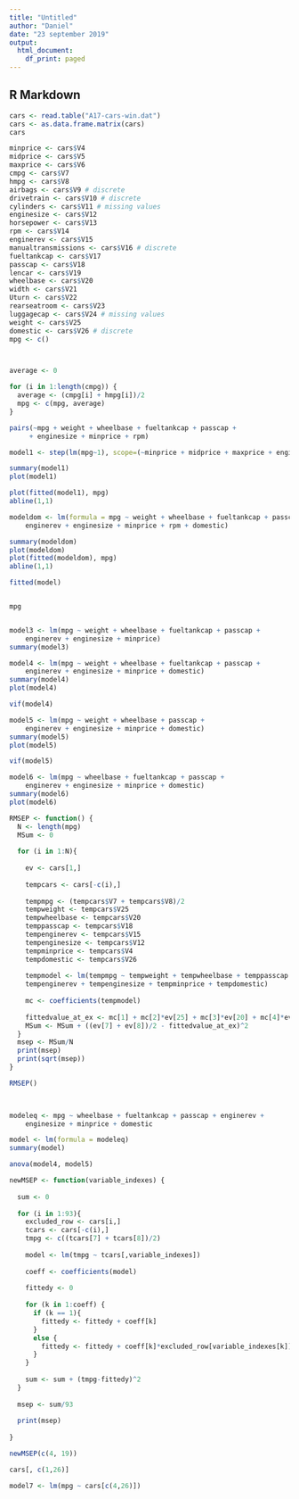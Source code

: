 ---
title: "Untitled"
author: "Daniel"
date: "23 september 2019"
output:
  html_document:
    df_print: paged
---

## R Markdown


```{r, echo=FALSE}

cars <- read.table("A17-cars-win.dat")
cars <- as.data.frame.matrix(cars)
cars

minprice <- cars$V4
midprice <- cars$V5
maxprice <- cars$V6
cmpg <- cars$V7
hmpg <- cars$V8
airbags <- cars$V9 # discrete
drivetrain <- cars$V10 # discrete
cylinders <- cars$V11 # missing values
enginesize <- cars$V12
horsepower <- cars$V13
rpm <- cars$V14
enginerev <- cars$V15
manualtransmissions <- cars$V16 # discrete
fueltankcap <- cars$V17
passcap <- cars$V18
lencar <- cars$V19
wheelbase <- cars$V20 
width <- cars$V21
Uturn <- cars$V22
rearseatroom <- cars$V23
luggagecap <- cars$V24 # missing values
weight <- cars$V25
domestic <- cars$V26 # discrete
mpg <- c()



average <- 0

for (i in 1:length(cmpg)) {
  average <- (cmpg[i] + hmpg[i])/2
  mpg <- c(mpg, average)
}

```


```{r, echo=FALSE}
pairs(~mpg + weight + wheelbase + fueltankcap + passcap + 
     + enginesize + minprice + rpm)

```


```{r, echo=FALSE}
model1 <- step(lm(mpg~1), scope=(~minprice + midprice + maxprice + enginesize + horsepower + rpm + enginerev + fueltankcap + passcap + lencar + wheelbase + width + Uturn + rearseatroom + weight + domestic), direction="both")


```

```{r, echo=FALSE}

summary(model1)
plot(model1)
```

```{r, echo=FALSE}
plot(fitted(model1), mpg)
abline(1,1)
```
```{r, echo=FALSE}
modeldom <- lm(formula = mpg ~ weight + wheelbase + fueltankcap + passcap + 
    enginerev + enginesize + minprice + rpm + domestic)

summary(modeldom)
plot(modeldom)
plot(fitted(modeldom), mpg)
abline(1,1)
```


```{r, echo=FALSE}
fitted(model)



```
```{r}
mpg



```

```{r}
model3 <- lm(mpg ~ weight + wheelbase + fueltankcap + passcap + 
    enginerev + enginesize + minprice)
summary(model3)

```

```{r}
model4 <- lm(mpg ~ weight + wheelbase + fueltankcap + passcap + 
    enginerev + enginesize + minprice + domestic)
summary(model4)
plot(model4)

```

```{r}
vif(model4)
```


```{r}
model5 <- lm(mpg ~ weight + wheelbase + passcap + 
    enginerev + enginesize + minprice + domestic)
summary(model5)
plot(model5)
```

```{r}
vif(model5)
```


```{r}
model6 <- lm(mpg ~ wheelbase + fueltankcap + passcap + 
    enginerev + enginesize + minprice + domestic)
summary(model6)
plot(model6)
```
```{r}
RMSEP <- function() {
  N <- length(mpg)
  MSum <- 0
  
  for (i in 1:N){
    
    ev <- cars[1,]
    
    tempcars <- cars[-c(i),]
    
    tempmpg <- (tempcars$V7 + tempcars$V8)/2
    tempweight <- tempcars$V25
    tempwheelbase <- tempcars$V20
    temppasscap <- tempcars$V18
    tempenginerev <- tempcars$V15
    tempenginesize <- tempcars$V12
    tempminprice <- tempcars$V4
    tempdomestic <- tempcars$V26
    
    tempmodel <- lm(tempmpg ~ tempweight + tempwheelbase + temppasscap + 
    tempenginerev + tempenginesize + tempminprice + tempdomestic)
    
    mc <- coefficients(tempmodel)
    
    fittedvalue_at_ex <- mc[1] + mc[2]*ev[25] + mc[3]*ev[20] + mc[4]*ev[18] + mc[5]*ev[15] + mc[6]*ev[12] + mc[7]*ev[4] + mc[8]*ev[26]    
    MSum <- MSum + ((ev[7] + ev[8])/2 - fittedvalue_at_ex)^2
  }
  msep <- MSum/N
  print(msep)
  print(sqrt(msep))
}

RMSEP()

 
```

```{r}
modeleq <- mpg ~ wheelbase + fueltankcap + passcap + enginerev + 
    enginesize + minprice + domestic

model <- lm(formula = modeleq)
summary(model)
```


```{r}
anova(model4, model5)
```


```{r}


newMSEP <- function(variable_indexes) {
  
  sum <- 0
  
  for (i in 1:93){ 
    excluded_row <- cars[i,]
    tcars <- cars[-c(i),]
    tmpg <- c((tcars[7] + tcars[8])/2)
    
    model <- lm(tmpg ~ tcars[,variable_indexes])
    
    coeff <- coefficients(model)
  
    fittedy <- 0
    
    for (k in 1:coeff) {
      if (k == 1){
        fittedy <- fittedy + coeff[k]
      }
      else {
        fittedy <- fittedy + coeff[k]*excluded_row[variable_indexes[k]]
      }
    }
    
    sum <- sum + (tmpg-fittedy)^2
  }
  
  msep <- sum/93
  
  print(msep)
  
}

newMSEP(c(4, 19))
```

```{r}
cars[, c(1,26)]
```
```{r}
model7 <- lm(mpg ~ cars[c(4,26)])
```

